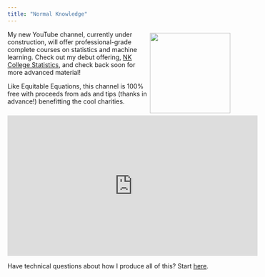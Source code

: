 ```yaml
---
title: "Normal Knowledge"
---
```


![](assets/logo_new_transparent.png){style="float: right; margin: 5px;" width=180}
My new YouTube channel, currently under construction, will offer professional-grade complete courses on statistics and machine learning. Check out my debut offering, [NK College Statistics](https://www.youtube.com/playlist?list=PLqA7RLX4UP3ivlA7dd7osTYESwGaSNRhg), and check back soon for more advanced material!

Like Equitable Equations, this channel is 100% free with proceeds from ads and tips (thanks in advance!) benefitting the cool charities. 

<iframe width="560" height="315" src="https://www.youtube.com/embed/pDBhmrT4ll4?si=y3K_knX9xR85rliQ" title="YouTube video player" frameborder="0" allow="accelerometer; autoplay; clipboard-write; encrypted-media; gyroscope; picture-in-picture; web-share" referrerpolicy="strict-origin-when-cross-origin" allowfullscreen></iframe>

Have technical questions about how I produce all of this? Start [here](technical.qmd).





